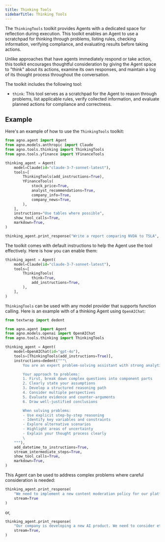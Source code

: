 ```yaml
---
title: Thinking Tools
sidebarTitle: Thinking Tools
---
```


The `ThinkingTools` toolkit provides Agents with a dedicated space for reflection during execution. This toolkit enables an Agent to use a scratchpad for thinking through problems, listing rules, checking information, verifying compliance, and evaluating results before taking actions.

Unlike approaches that have agents immediately respond or take action, this toolkit encourages thoughtful consideration by giving the Agent space to "think" about its actions, examine its own responses, and maintain a log of its thought process throughout the conversation.

The toolkit includes the following tool:

- `think`: This tool serves as a scratchpad for the Agent to reason through problems, list applicable rules, verify collected information, and evaluate planned actions for compliance and correctness.

## Example

Here's an example of how to use the `ThinkingTools` toolkit:

```python
from agno.agent import Agent
from agno.models.anthropic import Claude
from agno.tools.thinking import ThinkingTools
from agno.tools.yfinance import YFinanceTools

thinking_agent = Agent(
    model=Claude(id="claude-3-7-sonnet-latest"),
    tools=[
        ThinkingTools(add_instructions=True),
        YFinanceTools(
            stock_price=True,
            analyst_recommendations=True,
            company_info=True,
            company_news=True,
        ),
    ],
    instructions="Use tables where possible",
    show_tool_calls=True,
    markdown=True,
)

thinking_agent.print_response("Write a report comparing NVDA to TSLA", stream=True)
```

The toolkit comes with default instructions to help the Agent use the tool effectively. Here is how you can enable them:

```python
thinking_agent = Agent(
    model=Claude(id="claude-3-7-sonnet-latest"),
    tools=[
        ThinkingTools(
            think=True,
            add_instructions=True,
        ),
    ],
)
```

`ThinkingTools` can be used with any model provider that supports function calling. Here is an example with of a thinking Agent using `OpenAIChat`:

```python
from textwrap import dedent

from agno.agent import Agent
from agno.models.openai import OpenAIChat
from agno.tools.thinking import ThinkingTools

thinking_agent = Agent(
    model=OpenAIChat(id="gpt-4o"),
    tools=[ThinkingTools(add_instructions=True)],
    instructions=dedent("""\
        You are an expert problem-solving assistant with strong analytical skills! 🧠

        Your approach to problems:
        1. First, break down complex questions into component parts
        2. Clearly state your assumptions
        3. Develop a structured reasoning path
        4. Consider multiple perspectives
        5. Evaluate evidence and counter-arguments
        6. Draw well-justified conclusions

        When solving problems:
        - Use explicit step-by-step reasoning
        - Identify key variables and constraints
        - Explore alternative scenarios
        - Highlight areas of uncertainty
        - Explain your thought process clearly
        \
    """),
    add_datetime_to_instructions=True,
    stream_intermediate_steps=True,
    show_tool_calls=True,
    markdown=True,
)
```

This Agent can be used to address complex problems where careful consideration is needed:

```python
thinking_agent.print_response(
    "We need to implement a new content moderation policy for our platform. "
    stream=True
)
```

or,

```python
thinking_agent.print_response(
    "Our company is developing a new AI product. We need to consider ethical implications "
    stream=True,
)
```

